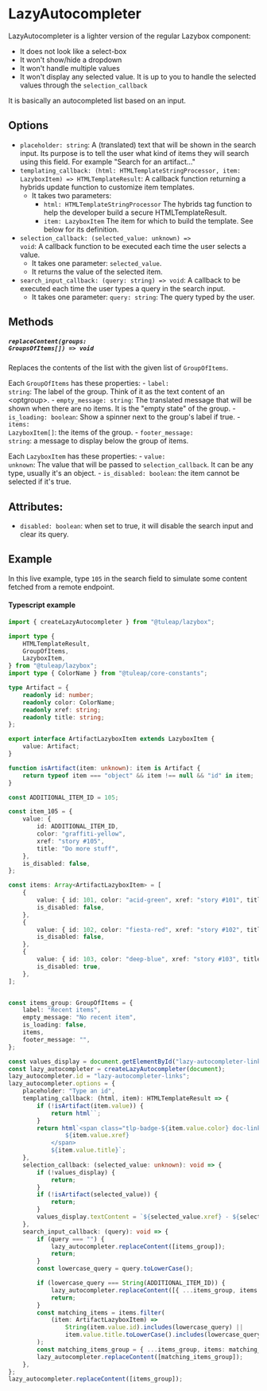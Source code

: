 
<Meta of={LazyAutocompleterStories}/>

# LazyAutocompleter

LazyAutocompleter is a lighter version of the regular Lazybox component:

- It does not look like a select-box
- It won't show/hide a dropdown
- It won't handle multiple values
- It won't display any selected value. It is up to you to handle the selected values through the `selection_callback`

It is basically an autocompleted list based on an input.

## Options

- <code>placeholder: string</code>: A (translated) text that will be shown in the search input. Its purpose is to tell the user what kind of items they will search using this field. For example "Search for an artifact…"
- <code>templating_callback: (html: HTMLTemplateStringProcessor, item: LazyboxItem) => HTMLTemplateResult</code>: A callback function returning a hybrids update function to customize item templates.
    - It takes two parameters:
        - <code>html: HTMLTemplateStringProcessor</code> The hybrids tag function to help the developer build a secure HTMLTemplateResult.
        - <code>item: LazyboxItem</code> The item for which to build the template. See below for its definition.
- <code>selection_callback: (selected_value: unknown) => void</code>: A callback function to be executed each time the user selects a value.
    - It takes one parameter: <code>selected_value</code>.
    - It returns the value of the selected item.
- <code>search_input_callback: (query: string) => void</code>: A callback to be executed each time the user types a query in the search input.
    - It takes one parameter: <code>query: string</code>: The query typed by the user.

## Methods

##### <code>replaceContent(groups: GroupsOfItems[]) => void</code>

Replaces the contents of the list with the given list of <code>GroupOfItems</code>.

Each <code>GroupOfItems</code> has these properties:
    - <code>label: string</code>: The label of the group. Think of it as the text content of an &lt;optgroup&gt;.
    - <code>empty_message: string</code>: The translated message that will be shown when there are no items. It is the "empty state" of the group.
    - <code>is_loading: boolean</code>: Show a spinner next to the group's label if true.
    - <code>items: LazyboxItem[]</code>: the items of the group.
    - <code>footer_message: string</code>: a message to display below the group of items.

Each <code>LazyboxItem</code> has these properties:
    - <code>value: unknown</code>: The value that will be passed to <code>selection_callback</code>. It can be any type, usually it's an object.
    - <code>is_disabled: boolean</code>: the item cannot be selected if it's true.

## Attributes:

- <code>disabled: boolean</code>: when set to true, it will disable the search input and clear its query.

## Example

In this live example, type `105` in the search field to simulate some content fetched from a remote endpoint.

<Canvas withToolbar={true}  of={LazyAutocompleterStories.LazyAutocompleter}></Canvas>

<Controls></Controls>

#### Typescript example

```typescript
import { createLazyAutocompleter } from "@tuleap/lazybox";

import type {
    HTMLTemplateResult,
    GroupOfItems,
    LazyboxItem,
} from "@tuleap/lazybox";
import type { ColorName } from "@tuleap/core-constants";

type Artifact = {
    readonly id: number;
    readonly color: ColorName;
    readonly xref: string;
    readonly title: string;
};

export interface ArtifactLazyboxItem extends LazyboxItem {
    value: Artifact;
}

function isArtifact(item: unknown): item is Artifact {
    return typeof item === "object" && item !== null && "id" in item;
}

const ADDITIONAL_ITEM_ID = 105;

const item_105 = {
    value: {
        id: ADDITIONAL_ITEM_ID,
        color: "graffiti-yellow",
        xref: "story #105",
        title: "Do more stuff",
    },
    is_disabled: false,
};

const items: Array<ArtifactLazyboxItem> = [
    {
        value: { id: 101, color: "acid-green", xref: "story #101", title: "Do this" },
        is_disabled: false,
    },
    {
        value: { id: 102, color: "fiesta-red", xref: "story #102", title: "Do that" },
        is_disabled: false,
    },
    {
        value: { id: 103, color: "deep-blue", xref: "story #103", title: "And that too" },
        is_disabled: true,
    },
];


const items_group: GroupOfItems = {
    label: "Recent items",
    empty_message: "No recent item",
    is_loading: false,
    items,
    footer_message: "",
};

const values_display = document.getElementById("lazy-autocompleter-links-value");
const lazy_autocompleter = createLazyAutocompleter(document);
lazy_autocompleter.id = "lazy-autocompleter-links";
lazy_autocompleter.options = {
    placeholder: "Type an id",
    templating_callback: (html, item): HTMLTemplateResult => {
        if (!isArtifact(item.value)) {
            return html``;
        }
        return html`<span class="tlp-badge-${item.value.color} doc-link-selector-badge">
                ${item.value.xref}
            </span>
            ${item.value.title}`;
    },
    selection_callback: (selected_value: unknown): void => {
        if (!values_display) {
            return;
        }
        if (!isArtifact(selected_value)) {
            return;
        }
        values_display.textContent = `${selected_value.xref} - ${selected_value.title}`;
    },
    search_input_callback: (query): void => {
        if (query === "") {
            lazy_autocompleter.replaceContent([items_group]);
            return;
        }
        const lowercase_query = query.toLowerCase();

        if (lowercase_query === String(ADDITIONAL_ITEM_ID)) {
            lazy_autocompleter.replaceContent([{ ...items_group, items: [item_105] }]);
            return;
        }
        const matching_items = items.filter(
            (item: ArtifactLazyboxItem) =>
                String(item.value.id).includes(lowercase_query) ||
                item.value.title.toLowerCase().includes(lowercase_query),
        );
        const matching_items_group = { ...items_group, items: matching_items };
        lazy_autocompleter.replaceContent([matching_items_group]);
    },
};
lazy_autocompleter.replaceContent([items_group]);
```
